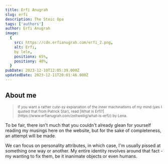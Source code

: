 ```yaml
---
title: Erfi Anugrah
slug: erfi
description: The Stoic Opa
tags: ['authors']
author: Erfi Anugrah
image:
  {
    src: https://cdn.erfianugrah.com/erfi_2.png,
    alt: Erfi,
    by lele,
    positionx: 65%,
    positiony: 40%,
  }
pubDate: 2023-12-10T12:05:39.000Z
updatedDate: 2023-12-11T20:01:46.000Z
---
```


## About me

> <small>
>   If you want a rather cute-sy explanation of the inner machinations of my mind (yes I quoted that
>   from Patrick Star), read [What is Erfi?](https://www.erfianugrah.com/zeitweilig/what-is-erfi/)
>   by Lena.
> </small>

To be fair, there isn't much that you couldn't already glean for yourself reading my musings here on the website, but for the sake of completeness, an attempt will be made.

We can focus on personality attributes, in which case, I'm usually pissed at something one way or another. My entire identity revolves around that fact - my wanting to fix them, be it inanimate objects or even humans.
